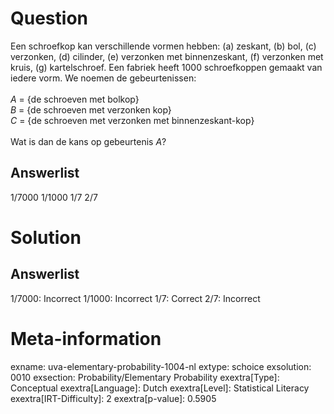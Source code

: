 Question
========

Een schroefkop kan verschillende vormen hebben: (a) zeskant, (b) bol,
(c) verzonken, (d) cilinder, (e) verzonken met binnenzeskant, (f)
verzonken met kruis, (g) kartelschroef. Een fabriek heeft 1000
schroefkoppen gemaakt van iedere vorm. We noemen de gebeurtenissen:\
\
*A* = {de schroeven met bolkop}\
*B* = {de schroeven met verzonken kop}\
*C* = {de schroeven met verzonken met binnenzeskant-kop}\
\
Wat is dan de kans op gebeurtenis *A*?

Answerlist
----------

1/7000
1/1000
1/7
2/7

Solution
========

Answerlist
----------

1/7000: Incorrect
1/1000: Incorrect
1/7: Correct
2/7: Incorrect

Meta-information
================
exname: uva-elementary-probability-1004-nl
extype: schoice
exsolution: 0010
exsection: Probability/Elementary Probability
exextra[Type]: Conceptual
exextra[Language]: Dutch
exextra[Level]: Statistical Literacy
exextra[IRT-Difficulty]: 2
exextra[p-value]: 0.5905
